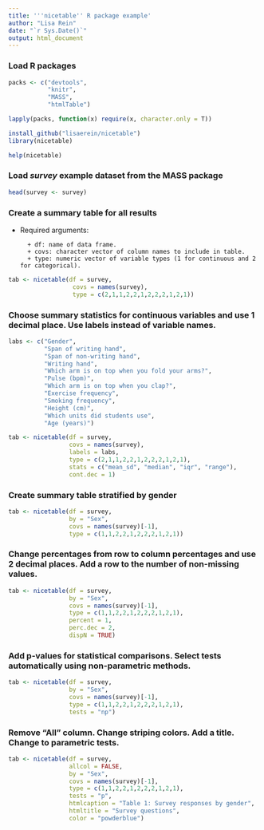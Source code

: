 ```yaml
---
title: '''nicetable'' R package example'
author: "Lisa Rein"
date: "`r Sys.Date()`"
output: html_document
---
```


### Load R packages 

```r

packs <- c("devtools",
           "knitr",
           "MASS",
           "htmlTable")

lapply(packs, function(x) require(x, character.only = T))

install_github("lisaerein/nicetable")
library(nicetable)

help(nicetable)

```

### Load _survey_ example dataset from the MASS package

```r

head(survey <- survey)

```

### Create a summary table for all results

* Required arguments:

        + df: name of data frame.
        + covs: character vector of column names to include in table.
        + type: numeric vector of variable types (1 for continuous and 2 for categorical).

```r

tab <- nicetable(df = survey,
                  covs = names(survey),
                  type = c(2,1,1,2,2,1,2,2,2,1,2,1))

```

### Choose summary statistics for continuous variables and use 1 decimal place. Use labels instead of variable names.

```r

labs <- c("Gender",
          "Span of writing hand",
          "Span of non-writing hand",
          "Writing hand",
          "Which arm is on top when you fold your arms?",
          "Pulse (bpm)",
          "Which arm is on top when you clap?",
          "Exercise frequency",
          "Smoking frequency",
          "Height (cm)",
          "Which units did students use",
          "Age (years)")

tab <- nicetable(df = survey,
                 covs = names(survey),
                 labels = labs,
                 type = c(2,1,1,2,2,1,2,2,2,1,2,1),
                 stats = c("mean_sd", "median", "iqr", "range"),
                 cont.dec = 1)

```

### Create summary table stratified by gender

```r

tab <- nicetable(df = survey,
                 by = "Sex",
                 covs = names(survey)[-1],
                 type = c(1,1,2,2,1,2,2,2,1,2,1))

```

### Change percentages from row to column percentages and use 2 decimal places. Add a row to the number of non-missing values.

```r

tab <- nicetable(df = survey,
                 by = "Sex",
                 covs = names(survey)[-1],
                 type = c(1,1,2,2,1,2,2,2,1,2,1),
                 percent = 1,
                 perc.dec = 2,
                 dispN = TRUE)

```

### Add p-values for statistical comparisons. Select tests automatically using non-parametric methods.

```r

tab <- nicetable(df = survey,
                 by = "Sex",
                 covs = names(survey)[-1],
                 type = c(1,1,2,2,1,2,2,2,1,2,1),
                 tests = "np")

```

### Remove "All" column. Change striping colors. Add a title. Change to parametric tests.

```r

tab <- nicetable(df = survey,
                 allcol = FALSE,
                 by = "Sex",
                 covs = names(survey)[-1],
                 type = c(1,1,2,2,1,2,2,2,1,2,1),
                 tests = "p",
                 htmlcaption = "Table 1: Survey responses by gender",
                 htmltitle = "Survey questions",
                 color = "powderblue")

```
